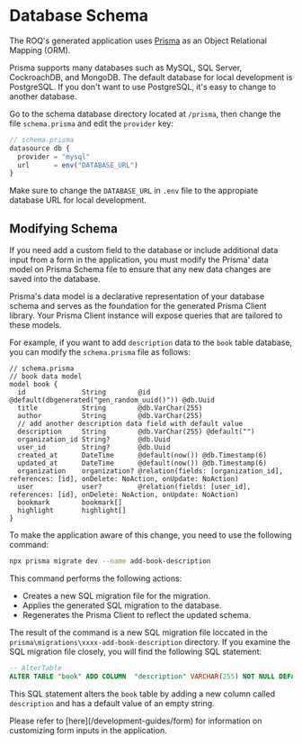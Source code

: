 

# Database Schema

The ROQ's generated application uses [Prisma](https://www.prisma.io/) as an Object Relational Mapping (ORM).

Prisma supports many databases such as MySQL, SQL Server, CockroachDB, and MongoDB. The default database for local development is PostgreSQL. If you don't want to use PostgreSQL, it's easy to change to another database. 

Go to the schema database directory located at `/prisma`,  then change the file `schema.prisma` and edit the `provider` key:

```js
// schema.prisma
datasource db {
  provider = "mysql"
  url      = env("DATABASE_URL")
}
```

Make sure to change the `DATABASE_URL` in `.env` file to the appropiate database URL for local development.

## Modifying Schema

If you need add a custom field to the database or include additional data input from a form in the application, you must modify the Prisma' data model on Prisma Schema file to ensure that any new data changes are saved into the database.

<Callout type="info">
Prisma's data model is a declarative representation of your database schema and serves as the foundation for the generated Prisma Client library. Your Prisma Client instance will expose queries that are tailored to these models.
</Callout>

For example, if you want to add `description` data to the `book` table database, you can modify the `schema.prisma` file as follows:

```tsx
// schema.prisma
// book data model
model book {
  id              String        @id @default(dbgenerated("gen_random_uuid()")) @db.Uuid
  title           String        @db.VarChar(255)
  author          String        @db.VarChar(255)
  // add another description data field with default value 
  description     String        @db.VarChar(255) @default("")
  organization_id String?       @db.Uuid
  user_id         String?       @db.Uuid
  created_at      DateTime      @default(now()) @db.Timestamp(6)
  updated_at      DateTime      @default(now()) @db.Timestamp(6)
  organization    organization? @relation(fields: [organization_id], references: [id], onDelete: NoAction, onUpdate: NoAction)
  user            user?         @relation(fields: [user_id], references: [id], onDelete: NoAction, onUpdate: NoAction)
  bookmark        bookmark[]
  highlight       highlight[]
}
```
To make the application aware of this change, you need  to use the following command:

```bash
npx prisma migrate dev --name add-book-description
```

This command performs the following actions:

* Creates a new SQL migration file for the migration.
* Applies the generated SQL migration to the database.
* Regenerates the Prisma Client to reflect the updated schema.

The result of the command is a new SQL migration file loccated in the `prisma\migrations\xxxx-add-book-description` directory. If you examine the SQL migration file closely, you will find the following SQL statement:

```sql
-- AlterTable
ALTER TABLE "book" ADD COLUMN  "description" VARCHAR(255) NOT NULL DEFAULT '';
```
This SQL statement alters the `book` table by adding a new column called `description` and has a default value of an empty string.

<Callout type="info">
Please refer to [here](/development-guides/form) for information on customizing form inputs in the application.
</Callout>
